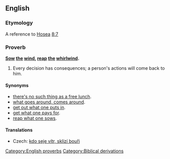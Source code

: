 ==English==

===Etymology===
A reference to [[w:Book of Hosea|Hosea]] [[s:Bible (King James)/Hosea#Chapter 8|8:7]]

===Proverb===
'''[[sow|Sow]] [[the]] [[wind]], [[reap]] [[the]] [[whirlwind]].'''

# Every decision has consequences; a person's actions will come back to him.

====Synonyms====
* [[there's no such thing as a free lunch]].
* [[what goes around, comes around]].
* [[get out what one puts in]].
* [[get what one pays for]].
* [[reap what one sows]].

====Translations====
{{trans-top|every decision has consequences; a person's actions will come back to him}}
* Czech: [[kdo seje vítr, sklízí bouři]]
{{trans-mid}}
{{trans-bottom}}

[[Category:English proverbs]]
[[Category:Biblical derivations]]